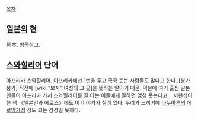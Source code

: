 [[목차]]
== [[일본]]의 현 ==
熊本.
[[구마모토|항목참고]].

== [[스와힐리어]] 단어 ==
아프리카 스와힐리어. 아프리카에선 1번을 두고 쿡쿡 웃는 사람들도 많다고 한다. [붕가붕가] 직전에 [wiki:"보지" 여성의 그 곳]을 뜻하는 말이기 때문. 덕분에 여기 출신 일본인들이 아프리카 가서 스와힐리어를 잘 아는 이들에게 말하면 엄청 웃는다고... 서현섭이 쓴 책 《일본인과 에로스》에도 이 이야기가 실려 있다. 우리가 느끼기에 [[바누아투]]의 [[에로망가섬]] 정도 되는 감성일 듯하다.
